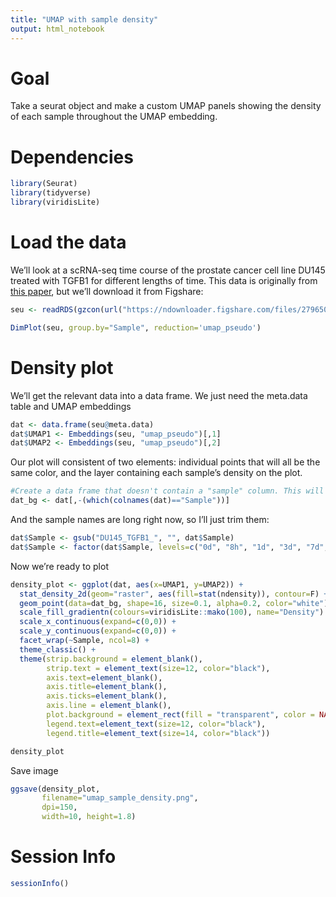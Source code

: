 ```yaml
---
title: "UMAP with sample density"
output: html_notebook
---
```


# Goal
Take a seurat object and make a custom UMAP panels showing the density of each sample throughout the UMAP embedding.

# Dependencies
```r
library(Seurat)
library(tidyverse)
library(viridisLite)
```

# Load the data
We'll look at a scRNA-seq time course of the prostate cancer cell line DU145 treated with TGFB1 for different lengths of time. This data is originally from [this paper](https://www.nature.com/articles/s41467-020-16066-2), but we'll download it from Figshare:

```r
seu <- readRDS(gzcon(url("https://ndownloader.figshare.com/files/27965040")))
```

```r
DimPlot(seu, group.by="Sample", reduction='umap_pseudo')
```

# Density plot
We'll get the relevant data into a data frame. We just need the meta.data table and UMAP embeddings
```r
dat <- data.frame(seu@meta.data)
dat$UMAP1 <- Embeddings(seu, "umap_pseudo")[,1]
dat$UMAP2 <- Embeddings(seu, "umap_pseudo")[,2]
```

Our plot will consistent of two elements: individual points that will all be the same color, and the layer containing each sample's density on the plot.

```r
#Create a data frame that doesn't contain a "sample" column. This will allow us to facet the density layer without affecting the points
dat_bg <- dat[,-(which(colnames(dat)=="Sample"))]
```

And the sample names are long right now, so I'll just trim them:
```r
dat$Sample <- gsub("DU145_TGFB1_", "", dat$Sample)
dat$Sample <- factor(dat$Sample, levels=c("0d", "8h", "1d", "3d", "7d", "8h_rm", "1d_rm", "3d_rm"))
```


Now we're ready to plot

```r
density_plot <- ggplot(dat, aes(x=UMAP1, y=UMAP2)) +
  stat_density_2d(geom="raster", aes(fill=stat(ndensity)), contour=F) + #ndensity calculates the normalized density for each sample--otherwise density would be affected by the number of cells for each sample, which is variable
  geom_point(data=dat_bg, shape=16, size=0.1, alpha=0.2, color="white") +
  scale_fill_gradientn(colours=viridisLite::mako(100), name="Density") +
  scale_x_continuous(expand=c(0,0)) +
  scale_y_continuous(expand=c(0,0)) +
  facet_wrap(~Sample, ncol=8) +
  theme_classic() +
  theme(strip.background = element_blank(),
        strip.text = element_text(size=12, color="black"),
        axis.text=element_blank(),
        axis.title=element_blank(),
        axis.ticks=element_blank(),
        axis.line = element_blank(),
        plot.background = element_rect(fill = "transparent", color = NA),
        legend.text=element_text(size=12, color="black"),
        legend.title=element_text(size=14, color="black"))
```

```r
density_plot
```

Save image
```r
ggsave(density_plot,
       filename="umap_sample_density.png",
       dpi=150,
       width=10, height=1.8)
```

# Session Info
```r
sessionInfo()
```


